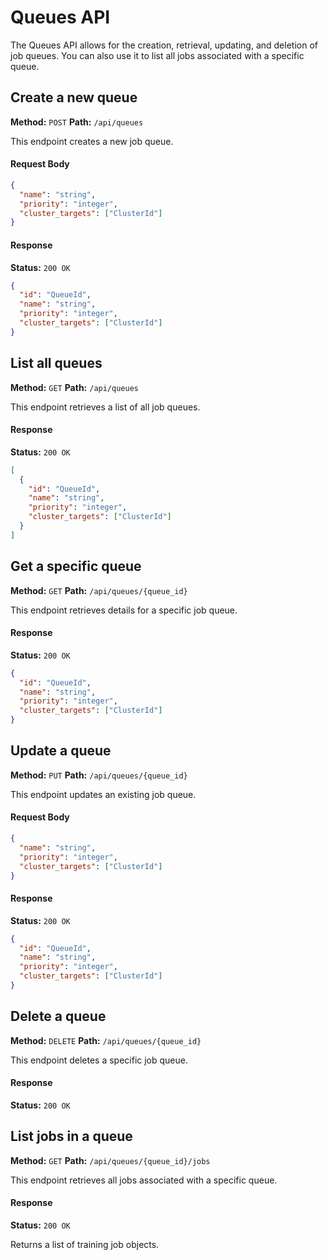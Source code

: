 # Queues API

The Queues API allows for the creation, retrieval, updating, and deletion of job queues. You can also use it to list all jobs associated with a specific queue.

## Create a new queue

**Method:** `POST`
**Path:** `/api/queues`

This endpoint creates a new job queue.

#### Request Body

```json
{
  "name": "string",
  "priority": "integer",
  "cluster_targets": ["ClusterId"]
}
```

#### Response

**Status:** `200 OK`

```json
{
  "id": "QueueId",
  "name": "string",
  "priority": "integer",
  "cluster_targets": ["ClusterId"]
}
```

## List all queues

**Method:** `GET`
**Path:** `/api/queues`

This endpoint retrieves a list of all job queues.

#### Response

**Status:** `200 OK`

```json
[
  {
    "id": "QueueId",
    "name": "string",
    "priority": "integer",
    "cluster_targets": ["ClusterId"]
  }
]
```

## Get a specific queue

**Method:** `GET`
**Path:** `/api/queues/{queue_id}`

This endpoint retrieves details for a specific job queue.

#### Response

**Status:** `200 OK`

```json
{
  "id": "QueueId",
  "name": "string",
  "priority": "integer",
  "cluster_targets": ["ClusterId"]
}
```

## Update a queue

**Method:** `PUT`
**Path:** `/api/queues/{queue_id}`

This endpoint updates an existing job queue.

#### Request Body

```json
{
  "name": "string",
  "priority": "integer",
  "cluster_targets": ["ClusterId"]
}
```

#### Response

**Status:** `200 OK`

```json
{
  "id": "QueueId",
  "name": "string",
  "priority": "integer",
  "cluster_targets": ["ClusterId"]
}
```

## Delete a queue

**Method:** `DELETE`
**Path:** `/api/queues/{queue_id}`

This endpoint deletes a specific job queue.

#### Response

**Status:** `200 OK`

## List jobs in a queue

**Method:** `GET`
**Path:** `/api/queues/{queue_id}/jobs`

This endpoint retrieves all jobs associated with a specific queue.

#### Response

**Status:** `200 OK`

Returns a list of training job objects.